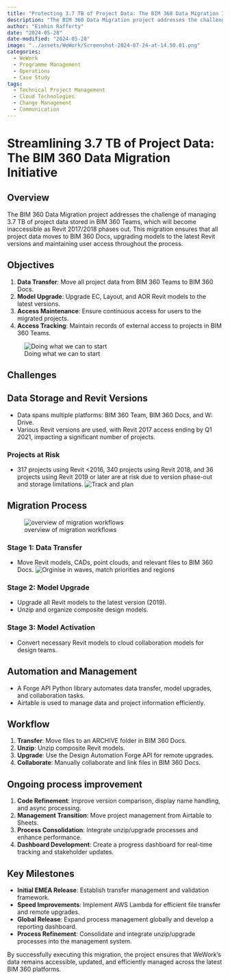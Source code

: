 ```yaml
---
title: "Protecting 3.7 TB of Project Data: The BIM 360 Data Migration Initiative" 
description: "The BIM 360 Data Migration project addresses the challenge of managing 3.7 TB of project data stored in a locked in cloud platform - 'BIM 360 Teams' which became inaccessible as versions of Autodesk Revit 2017/2018 were phased out. This migration ensureed that all project data moved to the sucessor, 'BIM 360 Docs', upgrading models to the latest Revit versions and maintaining user access throughout the process."
author: "Eimhin Rafferty"
date: "2024-05-28"
date-modified: "2024-05-28"
image: "../assets/WeWork/Screenshot-2024-07-24-at-14.50.01.png"
categories:
  - WeWork
  - Programme Management
  - Operations
  - Case Study
tags:
  - Technical Project Management
  - Cloud Technologies
  - Change Management
  - Communication 
---
```


# Streamlining 3.7 TB of Project Data: The BIM 360 Data Migration Initiative

## Overview

The BIM 360 Data Migration project addresses the challenge of managing 3.7 TB of project data stored in BIM 360 Teams, which will become inaccessible as Revit 2017/2018 phases out. This migration ensures that all project data moves to BIM 360 Docs, upgrading models to the latest Revit versions and maintaining user access throughout the process.

## Objectives

1. **Data Transfer**: Move all project data from BIM 360 Teams to BIM 360 Docs.
2. **Model Upgrade**: Upgrade EC, Layout, and AOR Revit models to the latest versions.
3. **Access Maintenance**: Ensure continuous access for users to the migrated projects.
4. **Access Tracking**: Maintain records of external access to projects in BIM 360 Teams.

![Doing what we can to start](../assets/WeWork/Screenshot-2024-07-24-at-14.50.24.png)

## Challenges

## Data Storage and Revit Versions

- Data spans multiple platforms: BIM 360 Team, BIM 360 Docs, and W: Drive.
- Various Revit versions are used, with Revit 2017 access ending by Q1 2021, impacting a significant number of projects.

### Projects at Risk

- 317 projects using Revit <2016, 340 projects using Revit 2018, and 36 projects using Revit 2019 or later are at risk due to version phase-out and storage limitations.
![Track and plan](../assets/WeWork/Screenshot-2024-07-24-at-14.50.57.png)

## Migration Process

![overview of migration workflows](../assets/WeWork/Screenshot-2024-07-24-at-14.50.54.png)

### Stage 1: Data Transfer

- Move Revit models, CADs, point clouds, and relevant files to BIM 360 Docs.
  ![Orginise in waves, match priorities and regions](../assets/WeWork/Screenshot-2024-07-24-at-14.51.01.png)

### Stage 2: Model Upgrade

- Upgrade all Revit models to the latest version (2019).
- Unzip and organize composite design models.
  
### Stage 3: Model Activation

- Convert necessary Revit models to cloud collaboration models for design teams.
  
## Automation and Management

- A Forge API Python library automates data transfer, model upgrades, and collaboration tasks.
- Airtable is used to manage data and project information efficiently.

## Workflow

1. **Transfer**: Move files to an ARCHIVE folder in BIM 360 Docs.
2. **Unzip**: Unzip composite Revit models.
3. **Upgrade**: Use the Design Automation Forge API for remote upgrades.
4. **Collaborate**: Manually collaborate and link files in BIM 360 Docs.

## Ongoing process improvement 

1. **Code Refinement**: Improve version comparison, display name handling, and async processing.
2. **Management Transition**: Move project management from Airtable to Sheets.
3. **Process Consolidation**: Integrate unzip/upgrade processes and enhance performance.
4. **Dashboard Development**: Create a progress dashboard for real-time tracking and stakeholder updates.

## Key Milestones

- **Initial EMEA Release**: Establish transfer management and validation framework.
- **Speed Improvements**: Implement AWS Lambda for efficient file transfer and remote upgrades.
- **Global Release**: Expand process management globally and develop a reporting dashboard.
- **Process Refinement**: Consolidate and integrate unzip/upgrade processes into the management system.

By successfully executing this migration, the project ensures that WeWork's data remains accessible, updated, and efficiently managed across the latest BIM 360 platforms.
